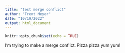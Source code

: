 ```yaml
---
title: "test merge conflict"
author: "Trent Meyer"
date: "10/19/2022"
output: html_document
---
```


```r
knitr::opts_chunk$set(echo = TRUE)
```

I'm trying to make a merge conflict. Pizza pizza yum yum!
